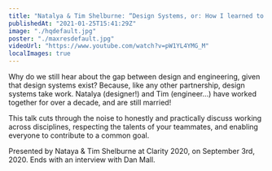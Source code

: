 ```yaml
---
title: "Natalya & Tim Shelburne: “Design Systems, or: How I learned to stop fighting and love the team”"
publishedAt: "2021-01-25T15:41:29Z"
image: "./hqdefault.jpg"
poster: "./maxresdefault.jpg"
videoUrl: "https://www.youtube.com/watch?v=pW1YL4YMG_M"
localImages: true
---
```


Why do we still hear about the gap between design and engineering, given that design systems exist? Because, like any other partnership, design systems take work. Natalya (designer!) and Tim (engineer...) have worked together for over a decade, and are still married!

This talk cuts through the noise to honestly and practically discuss working across disciplines, respecting the talents of your teammates, and enabling everyone to contribute to a common goal.

Presented by Nataya & Tim Shelburne at Clarity 2020, on September 3rd, 2020. Ends with an interview with Dan Mall.
